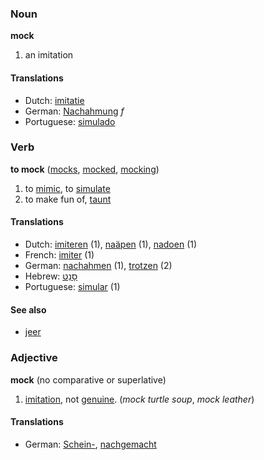=== Noun ===
'''mock'''

# an imitation

==== Translations ====
*Dutch: [[imitatie]]
*German: [[Nachahmung]] ''f''
*Portuguese: [[simulado]]

=== Verb ===
'''to mock''' ([[mocks]], [[mocked]], [[mocking]])

# to [[mimic]], to [[simulate]]
# to make fun of, [[taunt]]

==== Translations ====
*Dutch: [[imiteren]] (1), [[naäpen]] (1), [[nadoen]] (1)
*French: [[imiter]] (1)
*German: [[nachahmen]] (1), [[trotzen]] (2)
*Hebrew: [[סנט|סָנַט]]
*Portuguese: [[simular]] (1)

==== See also ====
*[[jeer]]

=== Adjective ===
'''mock''' (no comparative or superlative)

# [[imitation]], not [[genuine]].  (''mock turtle soup'', ''mock leather'')

==== Translations ====
*German: [[Schein-]], [[nachgemacht]]